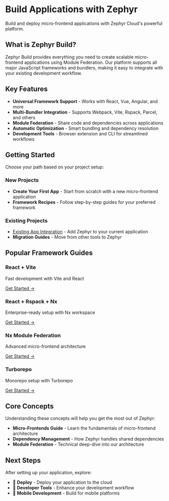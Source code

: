 # Build Applications with Zephyr

Build and deploy micro-frontend applications with Zephyr Cloud's powerful platform.

## What is Zephyr Build?

Zephyr Build provides everything you need to create scalable micro-frontend applications using Module Federation. Our platform supports all major JavaScript frameworks and bundlers, making it easy to integrate with your existing development workflow.

## Key Features

- **Universal Framework Support** - Works with React, Vue, Angular, and more
- **Multi-Bundler Integration** - Supports Webpack, Vite, Rspack, Parcel, and others
- **Module Federation** - Share code and dependencies across applications
- **Automatic Optimization** - Smart bundling and dependency resolution
- **Development Tools** - Browser extension and CLI for streamlined workflows

## Getting Started

Choose your path based on your project setup:

### New Projects

- **Create Your First App** - Start from scratch with a new micro-frontend application
- **Framework Recipes** - Follow step-by-step guides for your preferred framework

### Existing Projects

- [Existing App Integration](/recipes/existing-app) - Add Zephyr to your current application
- **Migration Guides** - Move from other tools to Zephyr

## Popular Framework Guides

<div className="grid grid-cols-2 gap-4 mt-6">
  <div className="border rounded-lg p-4">
    <h3>React + Vite</h3>
    <p>Fast development with Vite and React</p>
    <a href="/recipes/react-vite" className="text-blue-600">
      Get Started →
    </a>
  </div>

  <div className="border rounded-lg p-4">
    <h3>React + Rspack + Nx</h3>
    <p>Enterprise-ready setup with Nx workspace</p>
    <a href="/recipes/react-rspack-nx" className="text-blue-600">
      Get Started →
    </a>
  </div>

  <div className="border rounded-lg p-4">
    <h3>Nx Module Federation</h3>
    <p>Advanced micro-frontend architecture</p>
    <a href="/recipes/nx-mf-app" className="text-blue-600">
      Get Started →
    </a>
  </div>

  <div className="border rounded-lg p-4">
    <h3>Turborepo</h3>
    <p>Monorepo setup with Turborepo</p>
    <a href="/recipes/turborepo-react" className="text-blue-600">
      Get Started →
    </a>
  </div>
</div>

## Core Concepts

Understanding these concepts will help you get the most out of Zephyr:

- **Micro-Frontends Guide** - Learn the fundamentals of micro-frontend architecture
- **Dependency Management** - How Zephyr handles shared dependencies
- **Module Federation** - Technical deep-dive into our architecture

## Next Steps

After setting up your application, explore:

- 🚀 **Deploy** - Deploy your application to the cloud
- 🔧 **Developer Tools** - Enhance your development workflow
- 📱 **Mobile Development** - Build for mobile platforms
